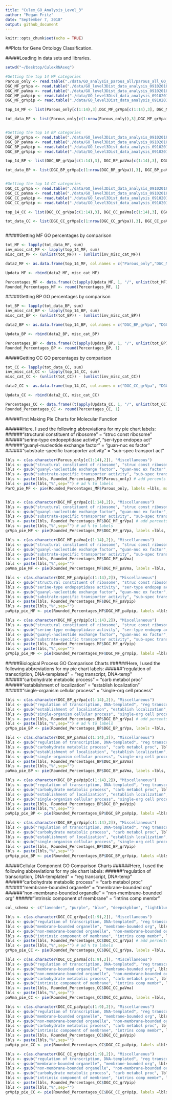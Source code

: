 ```yaml
---
title: "Culex_GO_Analysis_Level_3"
author: "Megan Fritz"
date: "September 7, 2018"
output: github_document
---
```


```r
knitr::opts_chunk$set(echo = TRUE)
```

##Plots for Gene Ontology Classification.

#####Loading in data sets and libraries.
```r

setwd("~/Desktop/CulexRNAseq")

#Getting the top 14 MF categories
Parous_only <- read.table("./data/GO_analysis_parous_all/parous_all_GO_Dist_Level3_first3cols_MF.txt", sep = "\t", header = T)
DGC_MF_grVpa <- read.table("./data/GO_level3Dist_data_analysis_09102018/gravidVparous/gravidVparous_GODist_level3_first3colsMF.txt", sep = "\t", header = T)
DGC_MF_paVma <- read.table("./data/GO_level3Dist_data_analysis_09102018/parousVmales/parousVmales_GODist_level3_first3cols_MF.txt", sep = "\t", header = T)
DGC_MF_paVpip <- read.table("./data/GO_level3Dist_data_analysis_09102018/parousVpipiens/parousVpipiens_GODist_level3_first3cols_MF.txt", sep = "\t", header = T)
DGC_MF_grVpip <- read.table("./data/GO_level3Dist_data_analysis_09102018/gravidVpipiens/gravidVpipiens_GODist_level3_first3cols_MF.txt", sep = "\t", header = T)

top_14_MF <- list(Parous_only[c(1:14),3],DGC_MF_grVpa[c(1:14),3], DGC_MF_paVma[c(1:14),3], DGC_MF_paVpip[c(1:14),3], DGC_MF_grVpip[c(1:14),3])

tot_data_MF <- list(Parous_only[c(1:nrow(Parous_only)),3],DGC_MF_grVpa[c(1:nrow(DGC_MF_grVpa)),3], DGC_MF_paVma[c(1:nrow(DGC_MF_paVma)),3], DGC_MF_paVpip[c(1:nrow(DGC_MF_paVpip)),3], DGC_MF_grVpip[c(1:nrow(DGC_MF_grVpip)),3])


#Getting the top 14 BP categories
DGC_BP_grVpa <- read.table("./data/GO_level3Dist_data_analysis_09102018/gravidVparous/gravidVparous_GODist_level3_first3cols_BP.txt", sep = "\t", header = T)
DGC_BP_paVma <- read.table("./data/GO_level3Dist_data_analysis_09102018/parousVmales/parousVmales_GODist_level3_first3cols_BP.txt", sep = "\t", header = T)
DGC_BP_paVpip <- read.table("./data/GO_level3Dist_data_analysis_09102018/parousVpipiens/parousVpipiens_GODist_level3_first3cols_BP.txt", sep = "\t", header = T)
DGC_BP_grVpip <- read.table("./data/GO_level3Dist_data_analysis_09102018/gravidVpipiens/gravidVpipiens_GODist_level3_first3cols_BP.txt", sep = "\t", header = T)

top_14_BP <- list(DGC_BP_grVpa[c(1:14),3], DGC_BP_paVma[c(1:14),3], DGC_BP_paVpip[c(1:14),3], DGC_BP_grVpip[c(1:14),3])

tot_data_BP <- list(DGC_BP_grVpa[c(1:nrow(DGC_BP_grVpa)),3], DGC_BP_paVma[c(1:nrow(DGC_BP_paVma)),3], DGC_BP_paVpip[c(1:nrow(DGC_BP_paVpip)),3], DGC_BP_grVpip[c(1:nrow(DGC_BP_grVpip)),3])


#Getting the top 14 CC categories
DGC_CC_grVpa <- read.table("./data/GO_level3Dist_data_analysis_09102018/gravidVparous/gravidVparous_GODist_level3_first3cols_CC.txt", sep = "\t", header = T)
DGC_CC_paVma <- read.table("./data/GO_level3Dist_data_analysis_09102018/parousVmales/parousVmales_GODist_level3_first3cols_CC.txt", sep = "\t", header = T)
DGC_CC_paVpip <- read.table("./data/GO_level3Dist_data_analysis_09102018/parousVpipiens/parousVpipiens_GODist_level3_first3cols_CC.txt", sep = "\t", header = T)
DGC_CC_grVpip <- read.table("./data/GO_level3Dist_data_analysis_09102018/gravidVpipiens/gravidVpipiens_GODist_level3_first3cols_CC.txt", sep = "\t", header = T)

top_14_CC <- list(DGC_CC_grVpa[c(1:14),3], DGC_CC_paVma[c(1:14),3], DGC_CC_paVpip[c(1:14),3], DGC_CC_grVpip[c(1:14),3])

tot_data_CC <- list(DGC_CC_grVpa[c(1:nrow(DGC_CC_grVpa)),3], DGC_CC_paVma[c(1:nrow(DGC_CC_paVma)),3], DGC_CC_paVpip[c(1:nrow(DGC_CC_paVpip)),3], DGC_CC_grVpip[c(1:nrow(DGC_CC_grVpip)),3])



```

#####Getting MF GO percentages by comparison
```r

tot_MF <- lapply(tot_data_MF, sum)
inv_misc_cat_MF <- lapply(top_14_MF, sum)
misc_cat_MF <- (unlist(tot_MF)) - (unlist(inv_misc_cat_MF))

data2_MF <- as.data.frame(top_14_MF, col.names = c("Parous_only","DGC_MF_grVpa", "DGC_MF_paVma", "DGC_MF_paVpip", "DGC_MF_grVpip"))

Updata_MF <- rbind(data2_MF, misc_cat_MF)

Percentages_MF <- data.frame((t(apply(Updata_MF, 1, "/", unlist(tot_MF)))*100))
Rounded_Percentages_MF <- round(Percentages_MF, 1)

```

#####Getting BP GO percentages by comparison
```r

tot_BP <- lapply(tot_data_BP, sum)
inv_misc_cat_BP <- lapply(top_14_BP, sum)
misc_cat_BP <- (unlist(tot_BP)) - (unlist(inv_misc_cat_BP))

data2_BP <- as.data.frame(top_14_BP, col.names = c("DGC_BP_grVpa", "DGC_BP_paVma", "DGC_BP_paVpip", "DGC_BP_grVpip"))

Updata_BP <- rbind(data2_BP, misc_cat_BP)

Percentages_BP <- data.frame((t(apply(Updata_BP, 1, "/", unlist(tot_BP)))*100))
Rounded_Percentages_BP <- round(Percentages_BP, 1)

```

#####Getting CC GO percentages by comparison
```r

tot_CC <- lapply(tot_data_CC, sum)
inv_misc_cat_CC <- lapply(top_14_CC, sum)
misc_cat_CC <- (unlist(tot_CC)) - (unlist(inv_misc_cat_CC))

data2_CC <- as.data.frame(top_14_CC, col.names = c("DGC_CC_grVpa", "DGC_CC_paVma", "DGC_CC_paVpip", "DGC_CC_grVpip"))

Updata_CC <- rbind(data2_CC, misc_cat_CC)

Percentages_CC <- data.frame((t(apply(Updata_CC, 1, "/", unlist(tot_CC)))*100))
Rounded_Percentages_CC <- round(Percentages_CC, 1)

```

#####First Making Pie Charts for Molecular Function

######Here, I used the following abbreviations for my pie chart labels:
######"structural constituent of ribosome" = "struc const ribosome"
######"serine-type endopeptidase activity", "ser-type endopep act"
######"guanyl-nucleotide exchange factor" = "guan-nuc ex factor"
######"substrate-specific transporter activity" = "sub-spec transport act"

```r

lbls <- c(as.character(Parous_only[c(1:14),2]), "Miscellaneous")
lbls <- gsub("structural constituent of ribosome", "struc const ribosome", lbls)
lbls <- gsub("guanyl-nucleotide exchange factor", "guan-nuc ex factor", lbls)
lbls <- gsub("substrate-specific transporter activity", "sub-spec transport act", lbls)
lbls <- paste(lbls, Rounded_Percentages_MF$Parous_only) # add percents to labels
lbls <- paste(lbls,"%",sep="") # ad % to labels 
ParO_pie_MF <- pie(Rounded_Percentages_MF$Parous_only, labels =lbls, main = "Top Molecular Function GO Categories for Parous CAL1", radius = 0.9, col = rainbow(length(lbls)), cex = 0.75, cex.main = 0.75, tck=.2, init.angle = 30)


lbls <- c(as.character(DGC_MF_grVpa[c(1:14),2]), "Miscellaneous")
lbls <- gsub("structural constituent of ribosome", "struc const ribosome", lbls)
lbls <- gsub("guanyl-nucleotide exchange factor", "guan-nuc ex factor", lbls)
lbls <- gsub("substrate-specific transporter activity", "sub-spec transport act", lbls)
lbls <- paste(lbls, Rounded_Percentages_MF$DGC_MF_grVpa) # add percents to labels
lbls <- paste(lbls,"%",sep="") # ad % to labels 
grVpa_pie_MF <- pie(Rounded_Percentages_MF$DGC_MF_grVpa, labels =lbls, main = "Top Molecular Function GO Categories for Gravid CAL1 versus Parous CAL1 Comparison", radius = 0.9, col = rainbow(length(lbls)), cex = 0.75, cex.main = 0.75, tck=.2, init.angle = 30)

lbls <- c(as.character(DGC_MF_paVma[c(1:14),2]), "Miscellaneous")
lbls <- gsub("structural constituent of ribosome", "struc const ribosome", lbls)
lbls <- gsub("guanyl-nucleotide exchange factor", "guan-nuc ex factor", lbls)
lbls <- gsub("substrate-specific transporter activity", "sub-spec transport act", lbls)
lbls <- paste(lbls, Rounded_Percentages_MF$DGC_MF_paVma) 
lbls <- paste(lbls,"%",sep="") 
paVma_pie_MF <- pie(Rounded_Percentages_MF$DGC_MF_paVma, labels =lbls, main = "Top Molecular Function GO Categories for Parous CAL1 versus Male CAL1 Comparison", radius = 0.9, col = rainbow(length(lbls)), cex = 0.75, cex.main = 0.75, tck=.2, init.angle = 30)

lbls <- c(as.character(DGC_MF_paVpip[c(1:14),2]), "Miscellaneous")
lbls <- gsub("structural constituent of ribosome", "struc const ribosome", lbls)
lbls <- gsub("serine-type endopeptidase activity", "ser-type endopep act", lbls)
lbls <- gsub("guanyl-nucleotide exchange factor", "guan-nuc ex factor", lbls)
lbls <- gsub("substrate-specific transporter activity", "sub-spec transport act", lbls)
lbls <- paste(lbls, Rounded_Percentages_MF$DGC_MF_paVpip) 
lbls <- paste(lbls,"%",sep="") 
paVpip_pie_MF <- pie(Rounded_Percentages_MF$DGC_MF_paVpip, labels =lbls, main = "Top Molecular Function GO Categories for Parous CAL1 versus IL2 Comparison", radius = 0.9, col = rainbow(length(lbls)), cex = 0.75, cex.main = 0.75, tck=.2, init.angle = 30)

lbls <- c(as.character(DGC_MF_grVpip[c(1:14),2]), "Miscellaneous")
lbls <- gsub("structural constituent of ribosome", "struc const ribosome", lbls)
lbls <- gsub("serine-type endopeptidase activity", "ser-type endopep act", lbls)
lbls <- gsub("guanyl-nucleotide exchange factor", "guan-nuc ex factor", lbls)
lbls <- gsub("substrate-specific transporter activity", "sub-spec transport act", lbls)
lbls <- paste(lbls, Rounded_Percentages_MF$DGC_MF_grVpip) 
lbls <- paste(lbls,"%",sep="") 
grVpip_pie_MF <- pie(Rounded_Percentages_MF$DGC_MF_grVpip, labels =lbls, main = "Top Molecular Function GO Categories for Gravid CAL1 versus IL2 Comparison", radius = 0.9, col = rainbow(length(lbls)), cex = 0.75, cex.main = 0.75, tck=.2, init.angle = 30)

```

#####Biological Process GO Comparison Charts
######Here, I used the following abbreviations for my pie chart labels:
######"regulation of transcription, DNA-templated" = "reg transcript, DNA-temp"
######"carbohydrate metabolic process" = "carb metabol proc"
######"establishment of localization" = "establish localization"
######"single-organism cellular process" = "single-org cell process"

```r

lbls <- c(as.character(DGC_BP_grVpa[c(1:14),2]), "Miscellaneous")
lbls <- gsub("regulation of transcription, DNA-templated", "reg transcript, DNA-temp", lbls)
lbls <- gsub("establishment of localization", "establish localization", lbls)
lbls <- gsub("single-organism cellular process", "single-org cell process", lbls)
lbls <- paste(lbls, Rounded_Percentages_BP$DGC_BP_grVpa) # add percents to labels
lbls <- paste(lbls,"%",sep="") # ad % to labels 
grVpa_pie_BP <- pie(Rounded_Percentages_BP$DGC_BP_grVpa, labels =lbls, main = "Top Biological Process GO Categories for Gravid CAL1 versus Parous CAL1 Comparison", radius = 0.9, cex = 0.75, cex.main = 0.75, tck=.2, init.angle = 120)

lbls <- c(as.character(DGC_BP_paVma[c(1:14),2]), "Miscellaneous")
lbls <- gsub("regulation of transcription, DNA-templated", "reg transcript, DNA-temp", lbls)
lbls <- gsub("carbohydrate metabolic process", "carb metabol proc", lbls)
lbls <- gsub("establishment of localization", "establish localization", lbls)
lbls <- gsub("single-organism cellular process", "single-org cell process", lbls)
lbls <- paste(lbls, Rounded_Percentages_BP$DGC_BP_paVma) 
lbls <- paste(lbls,"%",sep="") 
paVma_pie_BP <- pie(Rounded_Percentages_BP$DGC_BP_paVma, labels =lbls, main = "Top Biological Process GO Categories for Parous CAL1 versus Male CAL1 Comparison", radius = 0.9, cex = 0.75, cex.main = 0.75, tck=.2, init.angle = 120)

lbls <- c(as.character(DGC_BP_paVpip[c(1:14),2]), "Miscellaneous")
lbls <- gsub("regulation of transcription, DNA-templated", "reg transcript, DNA-temp", lbls)
lbls <- gsub("carbohydrate metabolic process", "carb metabol proc", lbls)
lbls <- gsub("establishment of localization", "establish localization", lbls)
lbls <- gsub("single-organism cellular process", "single-org cell process", lbls)
lbls <- paste(lbls, Rounded_Percentages_BP$DGC_BP_paVpip) 
lbls <- paste(lbls,"%",sep="") 
paVpip_pie_BP <- pie(Rounded_Percentages_BP$DGC_BP_paVpip, labels =lbls, main = "Top Biological Process GO Categories for Parous CAL1 versus IL2 Comparison", radius = 0.9,  cex = 0.75, cex.main = 0.75, tck=.2, init.angle = 120)

lbls <- c(as.character(DGC_BP_grVpip[c(1:14),2]), "Miscellaneous")
lbls <- gsub("regulation of transcription, DNA-templated", "reg transcript, DNA-temp", lbls)
lbls <- gsub("carbohydrate metabolic process", "carb metabol proc", lbls)
lbls <- gsub("establishment of localization", "establish localization", lbls)
lbls <- gsub("single-organism cellular process", "single-org cell process", lbls)
lbls <- paste(lbls, Rounded_Percentages_BP$DGC_BP_grVpip) 
lbls <- paste(lbls,"%",sep="") 
grVpip_pie_BP <- pie(Rounded_Percentages_BP$DGC_BP_grVpip, labels =lbls, main = "Top Biological Process GO Categories for Gravid CAL1 versus IL2 Comparison", radius = 0.9, cex = 0.75, cex.main = 0.75, tck=.2, init.angle = 120)

```


#####Cellular Component GO Comparison Charts
######Here, I used the following abbreviations for my pie chart labels:
######"regulation of transcription, DNA-templated" = "reg transcript, DNA-temp"
######"carbohydrate metabolic process" = "carb metabol proc"
######"membrane-bounded organelle" = "membrane-bounded org"
######"non-membrane-bounded organelle" = "non-membrane-bounded org"
######"intrinsic component of membrane" = "intrins comp membr"


```r

col_schema <- c("lavender", "purple", "blue", "deepskyblue", "lightblue", "orange", "brown", "yellow3", "yellow", "lightyellow")

lbls <- c(as.character(DGC_CC_grVpa[c(1:9),2]), "Miscellaneous")
lbls <- gsub("regulation of transcription, DNA-templated", "reg transcript, DNA-temp", lbls)
lbls <- gsub("membrane-bounded organelle", "membrane-bounded org", lbls)
lbls <- gsub("non-membrane-bounded organelle", "non-membrane-bounded org", lbls)
lbls <- gsub("intrinsic component of membrane", "intrins comp membr", lbls)
lbls <- paste(lbls, Rounded_Percentages_CC$DGC_CC_grVpa) # add percents to labels
lbls <- paste(lbls,"%",sep="") # ad % to labels 
grVpa_pie_CC <- pie(Rounded_Percentages_CC$DGC_CC_grVpa, labels =lbls, main = "Top Cellular Component GO Categories for Gravid CAL1 versus Parous CAL1 Comparison", radius = 0.9, cex = 0.75, cex.main = 0.75, tck=.2, init.angle = 35, col= col_schema)

lbls <- c(as.character(DGC_CC_paVma[c(1:9),2]), "Miscellaneous")
lbls <- gsub("regulation of transcription, DNA-templated", "reg transcript, DNA-temp", lbls)
lbls <- gsub("membrane-bounded organelle", "membrane-bounded org", lbls)
lbls <- gsub("non-membrane-bounded organelle", "non-membrane-bounded org", lbls)
lbls <- gsub("carbohydrate metabolic process", "carb metabol proc", lbls)
lbls <- gsub("intrinsic component of membrane", "intrins comp membr", lbls)
lbls <- paste(lbls, Rounded_Percentages_CC$DGC_CC_paVma) 
lbls <- paste(lbls,"%",sep="") 
paVma_pie_CC <- pie(Rounded_Percentages_CC$DGC_CC_paVma, labels =lbls, main = "Top Cellular Component GO Categories for Parous CAL1 versus Male CAL1 Comparison", radius = 0.9, cex = 0.75, cex.main = 0.75, tck=.2, init.angle = 60, col= col_schema)

lbls <- c(as.character(DGC_CC_paVpip[c(1:9),2]), "Miscellaneous")
lbls <- gsub("regulation of transcription, DNA-templated", "reg transcript, DNA-temp", lbls)
lbls <- gsub("membrane-bounded organelle", "membrane-bounded org", lbls)
lbls <- gsub("non-membrane-bounded organelle", "non-membrane-bounded org", lbls)
lbls <- gsub("carbohydrate metabolic process", "carb metabol proc", lbls)
lbls <- gsub("intrinsic component of membrane", "intrins comp membr", lbls)
lbls <- paste(lbls, Rounded_Percentages_CC$DGC_CC_paVpip) 
lbls <- paste(lbls,"%",sep="") 
paVpip_pie_CC <- pie(Rounded_Percentages_CC$DGC_CC_paVpip, labels =lbls, main = "Top Cellular Component GO Categories for Parous CAL1 versus IL2 Comparison", radius = 0.9,  cex = 0.75, cex.main = 0.75, tck=.2, init.angle = 50, col= col_schema)

lbls <- c(as.character(DGC_CC_grVpip[c(1:9),2]), "Miscellaneous")
lbls <- gsub("regulation of transcription, DNA-templated", "reg transcript, DNA-temp", lbls)
lbls <- gsub("membrane-bounded organelle", "membrane-bounded org", lbls)
lbls <- gsub("non-membrane-bounded organelle", "non-membrane-bounded org", lbls)
lbls <- gsub("carbohydrate metabolic process", "carb metabol proc", lbls)
lbls <- gsub("intrinsic component of membrane", "intrins comp membr", lbls)
lbls <- paste(lbls, Rounded_Percentages_CC$DGC_CC_grVpip) 
lbls <- paste(lbls,"%",sep="") 
grVpip_pie_CC <- pie(Rounded_Percentages_CC$DGC_CC_grVpip, labels =lbls, main = "Top Cellular Component GO Categories for Gravid CAL1 versus IL2 Comparison", radius = 0.9, cex = 0.75, cex.main = 0.75, tck=.2, init.angle = 50, col= col_schema)

```
